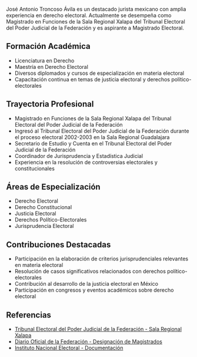 José Antonio Troncoso Ávila es un destacado jurista mexicano con amplia experiencia en derecho electoral. Actualmente se desempeña como Magistrado en Funciones de la Sala Regional Xalapa del Tribunal Electoral del Poder Judicial de la Federación y es aspirante a Magistrado Electoral.

## Formación Académica

- Licenciatura en Derecho
- Maestría en Derecho Electoral
- Diversos diplomados y cursos de especialización en materia electoral
- Capacitación continua en temas de justicia electoral y derechos político-electorales

## Trayectoria Profesional

- Magistrado en Funciones de la Sala Regional Xalapa del Tribunal Electoral del Poder Judicial de la Federación
- Ingresó al Tribunal Electoral del Poder Judicial de la Federación durante el proceso electoral 2002-2003 en la Sala Regional Guadalajara
- Secretario de Estudio y Cuenta en el Tribunal Electoral del Poder Judicial de la Federación
- Coordinador de Jurisprudencia y Estadística Judicial
- Experiencia en la resolución de controversias electorales y constitucionales

## Áreas de Especialización

- Derecho Electoral
- Derecho Constitucional
- Justicia Electoral
- Derechos Político-Electorales
- Jurisprudencia Electoral

## Contribuciones Destacadas

- Participación en la elaboración de criterios jurisprudenciales relevantes en materia electoral
- Resolución de casos significativos relacionados con derechos político-electorales
- Contribución al desarrollo de la justicia electoral en México
- Participación en congresos y eventos académicos sobre derecho electoral

## Referencias

- [Tribunal Electoral del Poder Judicial de la Federación - Sala Regional Xalapa](https://www.te.gob.mx/srx/)
- [Diario Oficial de la Federación - Designación de Magistrados](https://dof.gob.mx/nota_detalle.php?codigo=5668457)
- [Instituto Nacional Electoral - Documentación](https://repositoriodocumental.ine.mx/)
